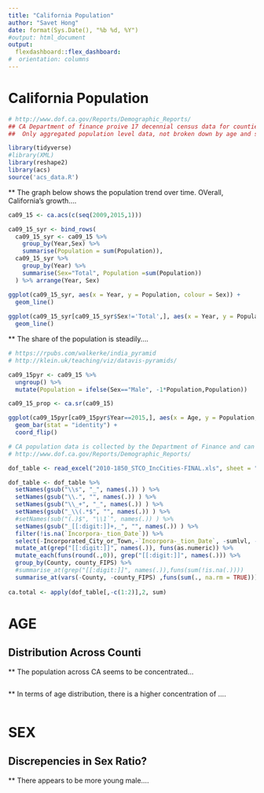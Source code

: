 ```yaml
---
title: "California Population"
author: "Savet Hong"
date: format(Sys.Date(), "%b %d, %Y")
#output: html_document
output: 
  flexdashboard::flex_dashboard:
#  orientation: columns
---
```


California Population
===================================== 
```r
# http://www.dof.ca.gov/Reports/Demographic_Reports/
## CA Department of finance proive 17 decennial census data for counties, cites of Ca
##  Only aggregated population level data, not broken down by age and sex
```
 

```r
library(tidyverse)
#library(XML)
library(reshape2)
library(acs)
source('acs_data.R')

```

** The graph below shows the population trend over time. OVerall, California's  growth....

```r

ca09_15 <- ca.acs(c(seq(2009,2015,1)))

ca09_15_syr <- bind_rows(
  ca09_15_syr <- ca09_15 %>%
    group_by(Year,Sex) %>%
    summarise(Population = sum(Population)),
  ca09_15_syr %>% 
    group_by(Year) %>%
    summarise(Sex="Total", Population =sum(Population))
  ) %>% arrange(Year, Sex)

ggplot(ca09_15_syr, aes(x = Year, y = Population, colour = Sex)) +
  geom_line()
  
ggplot(ca09_15_syr[ca09_15_syr$Sex!='Total',], aes(x = Year, y = Population, colour = Sex)) +
  geom_line()
```

** The share of the population is steadily....

```r
# https://rpubs.com/walkerke/india_pyramid
# http://klein.uk/teaching/viz/datavis-pyramids/

ca09_15pyr <- ca09_15 %>%
  ungroup() %>%
  mutate(Population = ifelse(Sex=="Male", -1*Population,Population))

ca09_15_prop <- ca.sr(ca09_15)

ggplot(ca09_15pyr[ca09_15pyr$Year==2015,], aes(x = Age, y = Population, fill= Sex)) +
  geom_bar(stat = "identity") +
  coord_flip()


```


```r
# CA population data is collected by the Department of Finance and can be found here:
# http://www.dof.ca.gov/Reports/Demographic_Reports/

dof_table <- read_excel("2010-1850_STCO_IncCities-FINAL.xls", sheet = "1850-2010", skip = 2)

dof_table <- dof_table %>%
  setNames(gsub("\\s", "_", names(.)) ) %>%
  setNames(gsub("\\.", "", names(.)) ) %>%
  setNames(gsub("\\_+", "_", names(.)) ) %>%
  setNames(gsub("_\\(.*$", "", names(.)) ) %>%
  #setNames(sub("(.)$", "\\1`", names(.)) ) %>%
  setNames(gsub("_[[:digit:]]+,_", "", names(.)) ) %>%
  filter(!is.na(`Incorpora-_tion_Date`)) %>%
  select(-Incorporated_City_or_Town,-`Incorpora-_tion_Date`, -sumlvl, -Place_ID, -GeoID) %>%
  mutate_at(grep("[[:digit:]]", names(.)), funs(as.numeric)) %>%
  mutate_each(funs(round(.,0)), grep("[[:digit:]]", names(.))) %>%
  group_by(County, county_FIPS) %>%
  #summarise_at(grep("[[:digit:]]", names(.)),funs(sum(!is.na(.))))
  summarise_at(vars(-County, -county_FIPS) ,funs(sum(., na.rm = TRUE)))
  
ca.total <- apply(dof_table[,-c(1:2)],2, sum)
```



AGE
===================================== 

## Distribution Across Counti
** The population across CA seems to be concentrated...

```r



```

** In terms of age distribution, there is a higher concentration of ....

```r



```


SEX
===================================== 

## Discrepencies in Sex Ratio?

** There appears to be more young male....

```r



```
